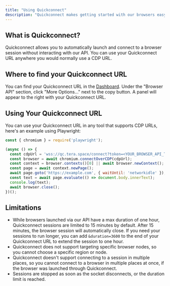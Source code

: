 ```yaml
---
title: "Using Quickconnect"
description: "Quickconnect makes getting started with our browsers easy without having to manage sessions."
---
```


## What is Quickconnect?

Quickconnect allows you to automatically launch and connect to a browser session without interacting with our API. You can use your Quickconnect URL anywhere you would normally use a CDP URL.

## Where to find your Quickconnect URL

You can find your Quickconnect URL in the [Dashboard](https://bc-dashboard.alex-13e.workers.dev/dashboard). Under the "Browser API" section, click "More Options..." next to the copy button. A panel will appear to the right with your Quickconnect URL.

## Using Your Quickconnect URL
You can use your Quickconnect URL in any tool that supports CDP URLs, here's an example using Playwright:

```javascript
const { chromium } = require('playwright');

(async () => {
  const cdpUrl = 'wss://qc.tera.space/connect?token=<YOUR_BROWSER_API_TOKEN>';
  const browser = await chromium.connectOverCDP(cdpUrl);
  const context = browser.contexts()[0] || await browser.newContext();
  const page = await context.newPage();
  await page.goto('https://example.com', { waitUntil: 'networkidle' });
  const text = await page.evaluate(() => document.body.innerText);
  console.log(text);
  await browser.close();
})();
```

## Limitations

- While browsers launched via our API have a max duration of one hour, Quickconnect sessions are limited to 15 minutes by default. After 15 minutes, the browser session will automatically close. If you need your sessions to run longer, you can add `&duration=3600` to the end of your Quickconnect URL to extend the session to one hour.
- Quickconnect does not support targeting specific browser nodes, so you cannot choose a specific region or node.
- Quickconnect doesn't support connecting to a session in multiple places, so you cannot connect to a browser in multiple places at once, if the browser was launched through Quickconnect.
- Sessions are stopped as soon as the socket disconnects, or the duration limit is reached.